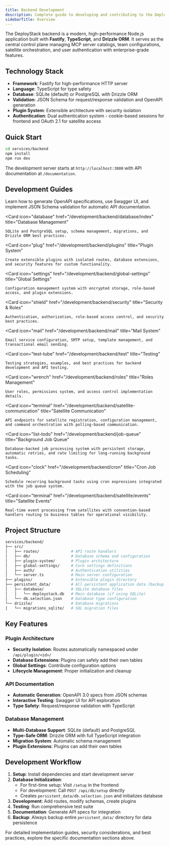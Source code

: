 ```yaml
---
title: Backend Development
description: Complete guide to developing and contributing to the DeployStack backend - a high-performance Node.js application built with Fastify, TypeScript, and extensible plugin architecture.
sidebarTitle: Overview
---
```





The DeployStack backend is a modern, high-performance Node.js application built with **Fastify**, **TypeScript**, and **Drizzle ORM**. It serves as the central control plane managing MCP server catalogs, team configurations, satellite orchestration, and user authentication with enterprise-grade features.

## Technology Stack

- **Framework**: Fastify for high-performance HTTP server
- **Language**: TypeScript for type safety
- **Database**: SQLite (default) or PostgreSQL with Drizzle ORM
- **Validation**: JSON Schema for request/response validation and OpenAPI generation
- **Plugin System**: Extensible architecture with security isolation
- **Authentication**: Dual authentication system - cookie-based sessions for frontend and OAuth 2.1 for satellite access

## Quick Start

```bash
cd services/backend
npm install
npm run dev
```

The development server starts at `http://localhost:3000` with API documentation at `/documentation`.

## Development Guides

<CardGroup cols={3}>
  <Card 
    icon="book-open" 
    href="/development/backend/api/index" 
    title="API Documentation"
  >
    Learn how to generate OpenAPI specifications, use Swagger UI, and implement JSON Schema validation for automatic API documentation.
  </Card>
  
  <Card 
    icon="database" 
    href="/development/backend/database/index" 
    title="Database Management"
  >
    SQLite and PostgreSQL setup, schema management, migrations, and Drizzle ORM best practices.
  </Card>
  
  <Card 
    icon="plug" 
    href="/development/backend/plugins" 
    title="Plugin System"
  >
    Create extensible plugins with isolated routes, database extensions, and security features for custom functionality.
  </Card>
  
  <Card 
    icon="settings" 
    href="/development/backend/global-settings" 
    title="Global Settings"
  >
    Configuration management system with encrypted storage, role-based access, and plugin extensions.
  </Card>
  
  <Card 
    icon="shield" 
    href="/development/backend/security" 
    title="Security & Roles"
  >
    Authentication, authorization, role-based access control, and security best practices.
  </Card>
  
  <Card 
    icon="mail" 
    href="/development/backend/mail" 
    title="Mail System"
  >
    Email service configuration, SMTP setup, template management, and transactional email sending.
  </Card>
  
  <Card 
    icon="test-tube" 
    href="/development/backend/test" 
    title="Testing"
  >
    Testing strategies, examples, and best practices for backend development and API testing.
  </Card>
  
  <Card 
    icon="wrench" 
    href="/development/backend/roles" 
    title="Roles Management"
  >
    User roles, permissions system, and access control implementation details.
  </Card>
  
  <Card 
    icon="terminal" 
    href="/development/backend/satellite-communication" 
    title="Satellite Communication"
  >
    API endpoints for satellite registration, configuration management, and command orchestration with polling-based communication.
  </Card>
  
  <Card 
    icon="list-todo" 
    href="/development/backend/job-queue" 
    title="Background Job Queue"
  >
    Database-backed job processing system with persistent storage, automatic retries, and rate limiting for long-running background tasks.
  </Card>
  
  <Card 
    icon="clock" 
    href="/development/backend/cron" 
    title="Cron Job Scheduling"
  >
    Schedule recurring background tasks using cron expressions integrated with the job queue system.
  </Card>
  
  <Card 
    icon="terminal" 
    href="/development/backend/satellite/events" 
    title="Satellite Events"
  >
    Real-time event processing from satellites with convention-based handlers routing to business tables for operational visibility.
  </Card>
</CardGroup>

## Project Structure

```bash
services/backend/
├── src/
│   ├── routes/              # API route handlers
│   ├── db/                  # Database schema and configuration
│   ├── plugin-system/       # Plugin architecture
│   ├── global-settings/     # Core settings definitions
│   ├── auth/                # Authentication utilities
│   └── server.ts            # Main server configuration
├── plugins/                 # Extensible plugin directory
├── persistent_data/         # All persistent application data (backup this entire directory)
│   ├── database/            # SQLite database files
│   │   └── deploystack.db   # Main database (if using SQLite)
│   └── db.selection.json    # Database type configuration
└── drizzle/                 # Database migrations
│   └── migrations_sqlite/   # SQL migration files
```

## Key Features

### Plugin Architecture
- **Security Isolation**: Routes automatically namespaced under `/api/plugin/<id>/`
- **Database Extensions**: Plugins can safely add their own tables
- **Global Settings**: Contribute configuration options
- **Lifecycle Management**: Proper initialization and cleanup

### API Documentation
- **Automatic Generation**: OpenAPI 3.0 specs from JSON schemas
- **Interactive Testing**: Swagger UI for API exploration
- **Type Safety**: Request/response validation with TypeScript

### Database Management
- **Multi-Database Support**: SQLite (default) and PostgreSQL
- **Type-Safe ORM**: Drizzle ORM with full TypeScript integration
- **Migration System**: Automatic schema management
- **Plugin Extensions**: Plugins can add their own tables

## Development Workflow

1. **Setup**: Install dependencies and start development server
2. **Database Initialization**: 
   - For first-time setup: Visit `/setup` in the frontend
   - For development: Call `POST /api/db/setup` directly
   - Creates `persistent_data/db.selection.json` and initializes database
3. **Development**: Add routes, modify schemas, create plugins
4. **Testing**: Run comprehensive test suite
5. **Documentation**: Generate API specs for integration
6. **Backup**: Always backup entire `persistent_data/` directory for data persistence

For detailed implementation guides, security considerations, and best practices, explore the specific documentation sections above.
